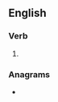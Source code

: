 ==English==

===Verb===
{{head|en|verb form}}

# {{en-third-person singular of|assuage}}

===Anagrams===
* {{l|en|sausages}}